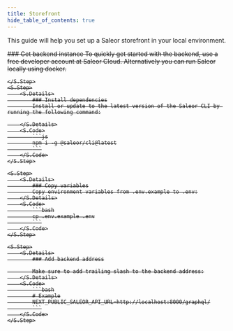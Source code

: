 ```yaml
---
title: Storefront
hide_table_of_contents: true
---
```



This guide will help you set up a Saleor storefront in your local environment.

<S>
    <S.Step>
        <S.Details>
            ### Get backend instance
            To quickly get started with the backend, use a free developer account at Saleor Cloud.
            Alternatively you can run Saleor locally using docker.
        </S.Details>

    </S.Step>
    <S.Step>
        <S.Details>
            ### Install dependencies
            Install or update to the latest version of the Saleor CLI by running the following command:

        </S.Details>
        <S.Code>
            ```js
            npm i -g @saleor/cli@latest
            ```
        </S.Code>
    </S.Step>

    <S.Step>
        <S.Details>
            ### Copy variables
            Copy environment variables from .env.example to .env:
        </S.Details>
        <S.Code>
            ```bash
            cp .env.example .env
            ```
        </S.Code>
    </S.Step>

    <S.Step>
        <S.Details>
            ### Add backend address

            Make sure to add trailing slash to the backend address:
        </S.Details>
        <S.Code>
            ```bash
            # Example
            NEXT_PUBLIC_SALEOR_API_URL=http://localhost:8000/graphql/
            ```
        </S.Code>
    </S.Step>

</S>
